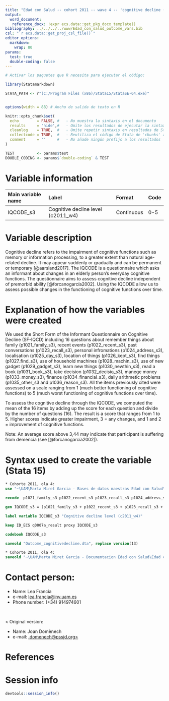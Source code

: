 ```yaml
---
title: "Edad con Salud -- cohort 2011 -- wave 4 -- 'cognitive decline (IQCODE)'"
output:
  word_document:
   reference_docx: !expr ecs.data::get_pkg_docx_template()
bibliography: ../../../../www/Edad_con_salud_outcome_vars.bib 
csl: "`r ecs.data::get_proj_csl_file()`"
editor_options: 
  markdown:
    wrap: 80
params:
  test: true
  double-coding: false
---
```


```r
# Activar los paquetes que R necesita para ejecutar el código:

library(Statamarkdown)

STATA_PATH <- r"(C:/Program Files (x86)/Stata15/StataSE-64.exe)"


options(width = 88) # Ancho de salida de texto en R

knitr::opts_chunk$set(
  echo        = FALSE, #   - No muestra la sintaxis en el documento
  results     = 'hide',#   - Omite los resultados de ejecutar la sintaxis
  cleanlog    = TRUE,  #   - Omite repetir sintaxis en resultados de Stata
  collectcode = TRUE,  #   - Reutiliza el código de Stata de 'chunks' anteriores
  comment     = ''     #   - No añade ningún prefijo a los resultados
)

TEST          <- params$test
DOUBLE_CODING <- params$`double-coding` & TEST
```

# Variable information

| Main variable name | Label                              | Format     | Code |
|:-------------------|:-----------------------------------|:-----------|:-----|
| IQCODE_s3          | Cognitive decline level (c2011_w4) | Continuous | 0-5  |

# Variable description

Cognitive decline refers to the impairment of cognitive functions such as memory
or information processing, to a greater extent than natural age-related decline.
It may appear suddenly or gradually and can be permanent or temporary
[@aarsland2017]. The IQCODE is a questionnaire which asks an informant about
changes in an elderly person's everyday cognitive functions. The questionnaire
aims to assess cognitive decline independent of premorbid ability
[@forcanogarcía2002]. Using the IQCODE allow us to assess possible changes in
the functioning of cognitive functions over time.

# Explanation of how the variables were created

We used the Short Form of the Informant Questionnaire on Cognitive Decline
(SF-IQCD) including 16 questions about remember things about family
(p1021_family_s3), recent events (p1022_recent_s3), past conversations
(p1023_recall_s3), personal infromations (p1024_address_s3), localisation
(p1025_day_s3), location of things (p1026_kept_s3), find things (p1027_find_s3),
use of household machines (p1028_machin_s3), use of new gadget
(p1029_gadget_s3), learn new things (p1030_newthin_s3), read a book
(p1031_book_s3), take decision (p1032_decisio_s3), manege money
(p1033_money_s3), finance (p1034_financial_s3), daily arithmetic problems
(p1035_other_s3 and p1036_reason_s3). All the items previously cited were
assessed on a scale ranging from 1 (much better functioning of cognitive
functions) to 5 (much worst functioning of cognitive functions over time).

To assess the cognitive decline through the IQCODE, we computed the mean of the
16 items by adding up the score for each question and divide by the number of
questions (16). The result is a score that ranges from 1 to 5. Higher scores
indicate greater impairment, 3 = any changes, and 1 and 2 = improvement of
cognitive functions.

Note: An average score above 3,44 may indicate that participant is suffering
from demencia (see [@forcanogarcía2002]).

# Syntax used to create the variable (Stata 15)

```stata
* Cohorte 2011, ola 4:
use "~\UAM\Marta Miret Garcia - Bases de datos maestras Edad con Salud\Ola_4\Cohorte 2011\rawdata_c2011w4.dta"
```

```stata
recode  p1021_family_s3 p1022_recent_s3 p1023_recall_s3 p1024_address_s3 p1025_day_s3 p1026_kept_s3 p1027_find_s3 p1028_machin_s3 p1029_gadget_s3 p1030_newthin_s3 p1031_book_s3 p1032_decisio_s3 p1033_money_s3 p1034_financial_s3 p1035_other_s3 p1036_reason_s3 (888=.) (999=.)

gen IQCODE_s3 = (p1021_family_s3 + p1022_recent_s3 + p1023_recall_s3 + p1024_address_s3 + p1025_day_s3 + p1026_kept_s3 + p1027_find_s3 + p1028_machin_s3 + p1029_gadget_s3 + p1030_newthin_s3 + p1031_book_s3 + p1032_decisio_s3 + p1033_money_s3 + p1034_financial_s3 + p1035_other_s3 + p1036_reason_s3)/16

label variable IQCODE_s3 "Cognitive decline level (c2011_w4)"

```

```stata
keep ID_ECS q0007a_result proxy IQCODE_s3

codebook IQCODE_s3
```

```stata
saveold "Outcome_cognitivedecline.dta", replace version(13)
```

```stata

* Cohorte 2011, ola 4:
saveold "~\UAM\Marta Miret Garcia - Documentacion Edad con Salud\Edad con salud - Ola 4\Outcomes\Cohorte 2011\Outcome datasets\Outcome_cognitivedecline.dta", replace version(13)

```

# Contact person:

-   Name: Lea Francia
-   e-mail: [lea.francia\@inv.uam.es](mailto:lea.francia@inv.uam.es){.email}
-   Phone number: (+34) 914974601

<br>

\< Original version:

-   Name: Joan Domènech
-   e-mail: [\j.domenech\@pssjd.org\>](mailto:j.domenech@pssjd.org){.email}

# References

::: {#refs}
:::

\newpage

# Session info

```r
devtools::session_info()
```
